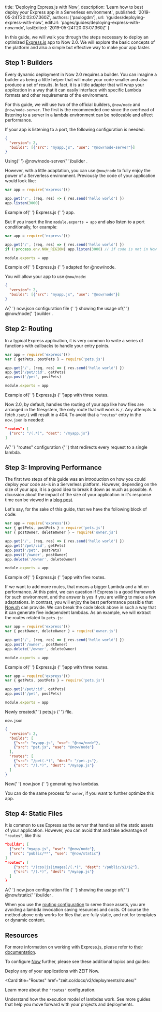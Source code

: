 
  title: 'Deploying Express.js with Now',
  description:
    'Learn how to best deploy your Express app in a Serverless environment.',
  published: '2019-05-24T20:03:07.360Z',
  authors: ['paulogdm'],
  url: '/guides/deploying-express-with-now',
  editUrl: 'pages/guides/deploying-express-with-now.mdx',
  lastEdited: '2019-05-24T20:03:07.360Z'
}

In this guide, we will walk you through the steps necessary to deploy an optimized [Express.js](https://expressjs.com/) app to Now 2.0.
We will explore the basic concepts of the platform and also a simple but effective way to make your app faster.

## Step 1: Builders

Every dynamic deployment in Now 2.0 requires a builder.
You can imagine a builder as being a little helper that will make your code smaller and also produce a set of results.
In fact, it is a little adapter that will wrap your application in a way that it can easily interface with specific Lambda formats and other requirements of the environment.

For this guide, we will use two of the official builders, `@now/node` and `@now/node-server`. The first is the recommended one since the overhead of listening to a server in a lambda environment can be noticeable and affect performance.

If your app is listening to a port, the following configuration is needed:

```json
{
  "version": 2,
  "builds": [{"src": "myapp.js", "use": "@now/node-server"}]
}
```
<Caption>
  Using{' '}
  <GenericLink href="/docs/v2/deployments/official-builders/node-js-server-now-node-server">
    <InlineCode>@now/node-server</InlineCode>{' '}builder
  </GenericLink>.
</Caption>

However, with a little adaptation, you can use `@now/node` to fully enjoy the power of a Serverless environment. Previously the code of your application would look like:

```js
var app = require('express')()

app.get('/', (req, res) => { res.send('hello world') })
app.listen(3000)
```
<Caption>
  Example of{' '}
  <GenericLink href="https://expressjs.com/">
    Express.js
  </GenericLink>{' '} app.
</Caption>

But if you insert the line `module.exports = app` and also listen to a port conditionally, for example:

```js
var app = require('express')()

app.get('/', (req, res) => { res.send('hello world') })
if (!process.env.NOW_REGION) app.listen(3000) // if code is not in Now platform

module.exports = app
```
<Caption>
  Example of{' '}
  <GenericLink href="https://expressjs.com/">
    Express.js
  </GenericLink>{' '} adapted for <InlineCode>@now/node</InlineCode>.
</Caption>

You will allow your app to use `@now/node`:

```json
{
  "version": 2,
  "builds": [{"src": "myapp.js", "use": "@now/node"}]
}
```
<Caption>
  A{' '}
  <GenericLink href="/docs/v2/deployments/configuration">
    <InlineCode>now.json</InlineCode> configuration file
  </GenericLink>{' '}
  showing the usage of{' '}
  <GenericLink href="/docs/v2/deployments/official-builders/node-js-now-node">
    <InlineCode>@now/node</InlineCode>{' '}builder
  </GenericLink>.
</Caption>

## Step 2: Routing

In a typical Express application, it is very common to write a series of functions with callbacks to handle your entry points.

```js
var app = require('express')()
var { getPets, postPets } = require('pets.js')

app.get('/', (req, res) => { res.send('hello world') })
app.get('/pet/:id', getPets)
app.post('/pet', postPets)

module.exports = app
```
<Caption>
  Example of{' '}
  <GenericLink href="https://expressjs.com/">
    Express.js
  </GenericLink>{' '}app with three routes.
</Caption>

Now 2.0, by default, handles the routing of your app like how files are arranged in the filesystem, the only route that will work is `/`. Any attempts to fetch `/pet/1` will result in a 404. To avoid that a `"routes"` entry in the `now.json` is needed:

```json
"routes": [
  {"src": "/(.*)", "dest": "/myapp.js"}
]
```
<Caption>
  A{' '}
  <GenericLink href="/docs/v2/deployments/routes/">
    <InlineCode>"routes"</InlineCode> configuration
  </GenericLink>{' '}
  that redirects every request to a single lambda.
</Caption>

## Step 3: Improving Performance

The first two steps of this guide was an introduction on how you could deploy your code as-is in a Serverless platform.
However, depending on the size of your app, it is a good idea to break it down as much as possible.
A dicussion about the impact of the size of your application in it's response time can be viewed in a [blog post](https://zeit.co/blog/customizable-lambda-sizes#code-size-and-its-impact-on-performance).

Let's say, for the sake of this guide, that we have the following block of code:

```js
var app = require('express')()
var { getPets, postPets } = require('pets.js')
var { postOwner, deleteOwner } = require('owner.js')

app.get('/', (req, res) => { res.send('hello world') })
app.get('/pet/:id', getPets)
app.post('/pet', postPets)
app.post('/owner', postOwner)
app.delete('/owner', deleteOwner)

module.exports = app
```
<Caption>
  Example of{' '}
  <GenericLink href="https://expressjs.com/">
    Express.js
  </GenericLink>{' '}app with five routes.
</Caption>

If we want to add more routes, that means a bigger Lambda and a hit on performance.
At this point, we can question if Express is a good framework for such environment, and the answer is yes if you are willing to make a few adaptations.
In contrast, you will enjoy the best performance possible that [Now.sh](http://now.sh) can provide.
We can break the code block above in such a way that it can generate five independent lambdas.
As an example, we will extract the routes related to `pets.js`:

```js
var app = require('express')()
var { postOwner, deleteOwner } = require('owner.js')

app.get('/', (req, res) => { res.send('hello world') })
app.post('/owner', postOwner)
app.delete('/owner', deleteOwner)

module.exports = app
```
<Caption>
  Example of{' '}
  <GenericLink href="https://expressjs.com/">
    Express.js
  </GenericLink>{' '}app with three routes.
</Caption>

```js
var app = require('express')()
var { getPets, postPets } = require('pets.js')

app.get('/pet/:id', getPets)
app.post('/pet', postPets)

module.exports = app
```
<Caption>
  Newly created{' '}
  <InlineCode>pets.js</InlineCode>
  {' '} file.
</Caption>

`now.json`

```json
{
  "version": 2,
  "builds": [
    {"src": "myapp.js", "use": "@now/node"},
    {"src": "pet.js", "use": "@now/node"}
  ],
  "routes": [
    {"src": "/pet(.*)", "dest": "/pet.js"},
    {"src": "/(.*)", "dest": "/myapp.js"}
  ]
}
```
<Caption>
  New{' '}
  <InlineCode>now.json</InlineCode>
  {' '} generating two lambdas.
</Caption>

You can do the same process for `owner`, if you want to further optimize this app.

## Step 4: Static Files

It is common to use Express as the server that handles all the static assets of your application. However, you can avoid that and take advantage of `"routes"`, like this:

```json
"builds": [
  {"src": "myapp.js", "use": "@now/node"},
  {"src": "public/**", "use": "@now/static"}
]
"routes": [
    {"src": "/(css|js|images)/(.*)", "dest": "/public/$1/$2"},
    {"src": "/(.*)", "dest": "/myapp.js"}
  ]
}
```
<Caption>
  A{' '}
  <GenericLink href="/docs/v2/deployments/configuration">
    <InlineCode>now.json</InlineCode> configuration file
  </GenericLink>{' '}
  showing the usage of{' '}
  <GenericLink href="/docs/v2/deployments/official-builders/static-now-static">
    <InlineCode>@now/static</InlineCode>{' '}builder
  </GenericLink>.
</Caption>

When you use the [routing configuration](/docs/v2/deployments/routes) to serve those assets, you are avoiding a lambda invocation saving resources and costs. 
Of course the method above only works for files that are fully static, and not for templates or dynamic content.

## Resources

For more information on working with Express.js, please refer to [their documentation](https://expressjs.com/en/api.html).

To configure [Now](/docs/v2/getting-started/introduction-to-now) further, please see these additional topics and guides:

<Card title="Deploying Basics" href="/docs/v2/deployments/basics">
  Deploy any of your applications with ZEIT Now.
</Card>

<Card
  title="Routes"
  href="zeit.co/docs/v2/deployments/routes/"
>
  Learn more about the `"routes"` configuration.
</Card>

<Card title="Lambda Lifecycle and Scalability" href="/docs/v2/deployments/concepts/lambdas/#lifecycle-and-scalability">
 Understand how the execution model of lambdas work.
</Card>

<Card title="More Guides" href="/guides">
  See more guides that help you move forward with your projects and deployments.
</Card>

